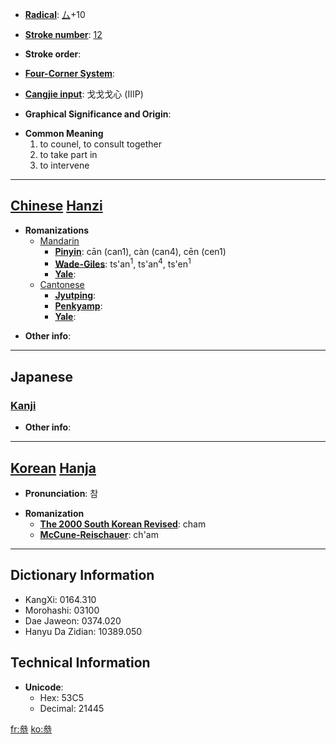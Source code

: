 * '''[[Wiktionary:Chinese radical index| Radical]]''': [[Wiktionary:Chinese radical index 厶|厶]]+10

* '''[[Wiktionary:Chinese total strokes index|Stroke number]]''': [[Wiktionary:Chinese total strokes index 12|12]]

* '''Stroke order''': 

* '''[[Wiktionary:Chinese four corner index|Four-Corner System]]''': 

* '''[[Wiktionary:Chinese Cangjie index|Cangjie input]]''': 戈戈戈心 (IIIP)

* '''Graphical Significance and Origin''': 

* '''Common Meaning'''
*#to counel, to consult together
*# to take part in
*# to intervene


----

== [[Chinese]] [[Hanzi]] ==

* '''Romanizations'''
** [[Mandarin]]
*** '''[[Pinyin]]''': cān (can1), càn (can4), cēn (cen1)
*** '''[[Wade-Giles]]''': ts'an<sup>1</sup>, ts'an<sup>4</sup>, ts'en<sup>1</sup>
*** '''[[Yale]]''': 
**[[Cantonese]]
***'''[[Jyutping]]''':
***'''[[Penkyamp]]''': 
***'''[[Yale]]''': 

* '''Other info''': 

----

==Japanese==
===[[Kanji]]===
{{kanji|on readings=[[さん]] (san)
|kun readings=[[まいる]] (mairu)
}}

* '''Other info''':  

----

== [[Korean]] [[Hanja]] ==

* '''Pronunciation''': 참

* '''Romanization'''
** '''[[The 2000 South Korean Revised Romanization|The 2000 South Korean Revised]]''': cham
** '''[[McCune-Reischauer]]''': ch'am

----

== Dictionary Information ==

* KangXi: 0164.310
* Morohashi: 03100
* Dae Jaweon: 0374.020
* Hanyu Da Zidian: 10389.050

== Technical Information ==

* '''Unicode''':
** Hex: 53C5
** Decimal: 21445

[[fr:叅]]
[[ko:叅]]